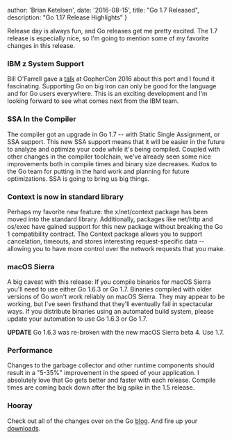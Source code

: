   author: 'Brian Ketelsen',
  date: '2016-08-15',
  title: "Go 1.7 Released",
  description:
    "Go 1.17 Release Highlights"
}


Release day is always fun, and Go releases get me pretty excited. The 1.7 release is especially nice, so I'm going to mention some of my favorite changes in this release.

### IBM z System Support

Bill O'Farrell gave a [talk](https://github.com/gophercon/2016-talks/blob/master/BillO'Farrell-GoForLinuxOnZ.pptx) at GopherCon 2016 about this port and I found it fascinating. Supporting Go on big iron can only be good for the language and for Go users everywhere. This is an exciting development and I'm looking forward to see what comes next from the IBM team.

### SSA In the Compiler

The compiler got an upgrade in Go 1.7 -- with Static Single Assignment, or SSA support. This new SSA support means that it will be easier in the future to analyze and optimize your code while it's being compiled. Coupled with other changes in the compiler toolchain, we've already seen some nice improvements both in compile times and binary size decreases. Kudos to the Go team for putting in the hard work and planning for future optimizations. SSA is going to bring us big things.

### Context is now in standard library

Perhaps my favorite new feature: the x/net/context package has been moved into the standard library. Additionally, packages like net/http and os/exec have gained support for this new package without breaking the Go 1 compatibility contract. The Context package allows you to support cancelation, timeouts, and stores interesting request-specific data -- allowing you to have more control over the network requests that you make.

### macOS Sierra

A big caveat with this release: If you compile binaries for macOS Sierra you'll need to use either Go 1.6.3 or Go 1.7. Binaries compiled with older versions of Go won't work reliably on macOS Sierra. They may appear to be working, but I've seen firsthand that they'll eventually fail in spectacular ways. If you distribute binaries using an automated build system, please update your automation to use Go 1.6.3 or Go 1.7.

**UPDATE** Go 1.6.3 was re-broken with the new macOS Sierra beta 4. Use 1.7.

### Performance

Changes to the garbage collector and other runtime components should result in a "5-35%" improvement in the speed of your application. I absolutely love that Go gets better and faster with each release. Compile times are coming back down after the big spike in the 1.5 release.

### Hooray

Check out all of the changes over on the Go [blog](https://golang.org/doc/go1.7). And fire up your [downloads](https://golang.org/dl/).
